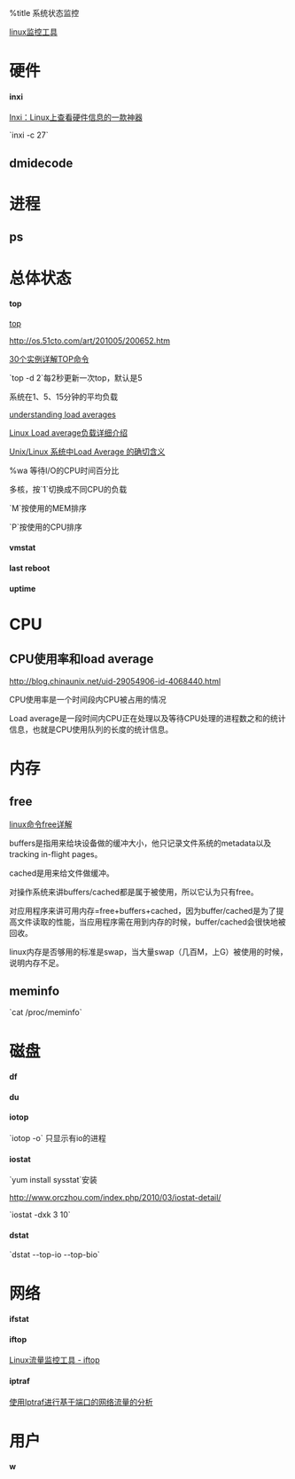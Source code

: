 %title 系统状态监控

[[http://os.51cto.com/art/201005/200741.htm|linux监控工具]]

= 硬件 =
==== inxi ====
[[http://os.51cto.com/art/201401/427284.htm|Inxi：Linux上查看硬件信息的一款神器]]

`inxi -c 27`
== dmidecode ==

= 进程 =
== ps ==


= 总体状态 =
==== top ====
[[http://linux.vbird.org/linux_basic/0440processcontrol.php#top|top]]

[[http://os.51cto.com/art/201005/200652.htm]]

[[http://os.51cto.com/art/201312/423220.htm|30个实例详解TOP命令]]

`top -d 2`每2秒更新一次top，默认是5

系统在1、5、15分钟的平均负载

[[http://blog.scoutapp.com/articles/2009/07/31/understanding-load-averages|understanding load averages]]

[[http://cmm.iteye.com/blog/666028|Linux Load average负载详细介绍]]

[[http://www.cnblogs.com/crimsonzh/archive/2012/09/07/2676118.html|Unix/Linux 系统中Load Average 的确切含义]]

%wa 等待I/O的CPU时间百分比

多核，按`1`切换成不同CPU的负载

`M`按使用的MEM排序

`P`按使用的CPU排序

==== vmstat ====

==== last reboot ====

==== uptime ====

= CPU =
== CPU使用率和load average==
http://blog.chinaunix.net/uid-29054906-id-4068440.html

CPU使用率是一个时间段内CPU被占用的情况

Load average是一段时间内CPU正在处理以及等待CPU处理的进程数之和的统计信息，也就是CPU使用队列的长度的统计信息。

= 内存 =
== free ==

[[http://www.taobaotesting.com/blogs/qa?bid=2265|linux命令free详解]]

buffers是指用来给块设备做的缓冲大小，他只记录文件系统的metadata以及tracking in-flight pages。

cached是用来给文件做缓冲。

对操作系统来讲buffers/cached都是属于被使用，所以它认为只有free。

对应用程序来讲可用内存=free+buffers+cached，因为buffer/cached是为了提高文件读取的性能，当应用程序需在用到内存的时候，buffer/cached会很快地被回收。

linux内存是否够用的标准是swap，当大量swap（几百M，上G）被使用的时候，说明内存不足。

== meminfo ==
`cat /proc/meminfo`

= 磁盘 =
==== df ====

==== du ====

==== iotop ====
`iotop -o` 只显示有io的进程

==== iostat ====
`yum install sysstat`安装

[[http://www.orczhou.com/index.php/2010/03/iostat-detail/]]

`iostat -dxk 3 10`

==== dstat ====
`dstat --top-io --top-bio`

= 网络 =
==== ifstat ==== 
==== iftop ====
[[http://www.vpser.net/manage/iftop.html|Linux流量监控工具 - iftop]]
==== iptraf ====
[[http://showerlee.blog.51cto.com/2047005/1190365|使用Iptraf进行基于端口的网络流量的分析]]

= 用户 =
==== w ====
